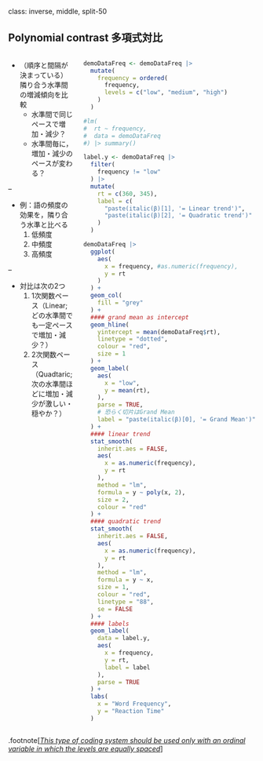 class: inverse, middle, split-50

## Polynomial contrast 多項式対比

::: columns

:::: pull-left

- （順序と間隔が決まっている）隣り合う水準間の増減傾向を比較
  - 水準間で同じペースで増加・減少？
  - 水準間毎に，増加・減少のペースが変わる？

--

- 例：語の頻度の効果を，隣り合う水準と比べる
    1. 低頻度
    2. 中頻度
    3. 高頻度

--

  - 対比は次の2つ
      1. 1次関数ペース（Linear; どの水準間でも一定ペースで増加・減少？）
      2. 2次関数ペース（Quadtaric; 次の水準間ほどに増加・減少が激しい・穏やか？）

::::

:::: pull-right

```r
demoDataFreq <- demoDataFreq |>
  mutate(
    frequency = ordered(
      frequency,
      levels = c("low", "medium", "high")
    )
  )

#lm(
#  rt ~ frequency,
#  data = demoDataFreq
#) |> summary()

label.y <- demoDataFreq |>
  filter(
    frequency != "low"
  ) |>
  mutate(
    rt = c(360, 345),
    label = c(
      "paste(italic(β)[1], '= Linear trend')",
      "paste(italic(β)[2], '= Quadratic trend')"
    )
  )

demoDataFreq |>
  ggplot(
    aes(
      x = frequency, #as.numeric(frequency),
      y = rt
    )
  ) +
  geom_col(
    fill = "grey"
  ) +
  #### grand mean as intercept
  geom_hline(
    yintercept = mean(demoDataFreq$rt),
    linetype = "dotted",
    colour = "red",
    size = 1
  ) +
  geom_label(
    aes(
      x = "low",
      y = mean(rt),
    ),
    parse = TRUE,
    # 恐らく切片はGrand Mean
    label = "paste(italic(β)[0], '= Grand Mean')"
  ) +
  #### linear trend
  stat_smooth(
    inherit.aes = FALSE,
    aes(
      x = as.numeric(frequency),
      y = rt
    ),
    method = "lm",
    formula = y ~ poly(x, 2),
    size = 2,
    colour = "red"
  ) +
  #### quadratic trend
  stat_smooth(
    inherit.aes = FALSE,
    aes(
      x = as.numeric(frequency),
      y = rt
    ),
    method = "lm",
    formula = y ~ x,
    size = 1,
    colour = "red",
    linetype = "88",
    se = FALSE
  ) +
  #### labels
  geom_label(
    data = label.y,
    aes(
      x = frequency,
      y = rt,
      label = label
    ),
    parse = TRUE
  ) +
  labs(
    x = "Word Frequency",
    y = "Reaction Time"
  )
```

::::

:::

.footnote[[*This type of coding system should be used only with an ordinal variable in which the levels are equally spaced*](https://stats.idre.ucla.edu/r/library/r-library-contrast-coding-systems-for-categorical-variables/#:~:text=This%20type%20of%20coding%20system%20should%20be%20used%20only%20with%20an%20ordinal%20variable%20in%20which%20the%20levels%20are%20equally%20spaced)]

